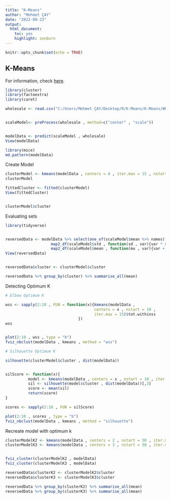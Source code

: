---
title: "K-Means"
author: "Mehmet ÇAY"
date: "2022-09-23"
output: 
  html_document: 
    toc: yes
    highlight: zenburn
---

```{r setup, include=FALSE}
knitr::opts_chunk$set(echo = TRUE)
```

## K-Means

For information, check [here](https://www.javatpoint.com/k-means-clustering-algorithm-in-machine-learning).

```{r}
library(cluster)
library(factoextra)
library(caret)

wholesale <- read.csv("C:/Users/Mehmet ÇAY/Desktop/R/K-Means/K-Means/Wholesale_customers_data.csv")


scaleModel<- preProcess(wholesale , method=c("center" , "scale"))


modelData <- predict(scaleModel , wholesale)
View(modelData)

library(mice)
md.pattern(modelData)


```

Create Model
```{r}

clusterModel <- kmeans(modelData , centers = 4 , iter.max = 15 , nstart = 15 )
clusterModel

fittedCluster <- fitted(clusterModel)
View(fittedCluster)


clusterModel$cluster

```

Evaluating sets

```{r}

library(tidyverse)


reversedData <- modelData %>% select(one_of(scaleModel$mean %>% names)) %>%
                    map2_df(scaleModel$std , function(sd , var){var * sd}) %>%
                    map2_df(scaleModel$mean , function(mu , var){var + mu})
View(reversedData)


reversedData$cluster <- clusterModel$cluster

reversedData %>% group_by(cluster) %>% summarise_all(mean)

```

Detecting Optimum K

```{r}
# Elbow Optimum K 

wss <- sapply(2:10 , FUN = function(x){kmeans(modelData , 
                                       centers = x , nstart = 10 , 
                                       iter.max = 15)$tot.withinss
                                })
wss


plot(2:10 , wss , type = "b")
fviz_nbclust(modelData , kmeans , method = "wss")

# Silhouette Optimum K 

silhouette(clusterModel$cluster , dist(modelData))


silScore <- function(x){
          model <- kmeans(modelData , centers = x , nstart = 10 , iter.max = 15)
          sil <- silhouette(model$cluster , dist(modelData))[,3]
          score <- mean(sil)
          return(score)
}

scores <- sapply(2:10 , FUN = silScore)

plot(2:10 , scores , type = "b")
fviz_nbclust(modelData , kmeans , method = "silhouette")

```

Recreate model with optimum k

```{r}


clusterModelK2 <- kmeans(modelData , centers = 2 , nstart = 50 , iter.max = 20)
clusterModelK3 <- kmeans(modelData , centers = 3 , nstart = 50 , iter.max = 20)


fviz_cluster(clusterModelK2 , modelData)
fviz_cluster(clusterModelK3 , modelData)

reversedData$clusterK2 <- clusterModelK2$cluster
reversedData$clusterK3 <- clusterModelK3$cluster

reversedData %>% group_by(clusterK2) %>% summarise_all(mean)
reversedData %>% group_by(clusterK3) %>% summarise_all(mean)

```


